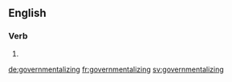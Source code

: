 ==English==

===Verb===
{{head|en|present participle}}

# {{present participle of|governmentalize|lang=en|nocat=1}}

[[de:governmentalizing]]
[[fr:governmentalizing]]
[[sv:governmentalizing]]